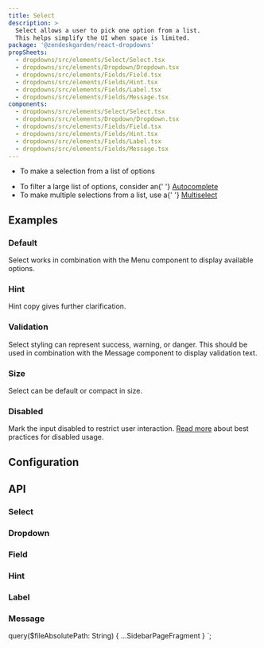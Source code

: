 ```yaml
---
title: Select
description: >
  Select allows a user to pick one option from a list.
  This helps simplify the UI when space is limited.
package: '@zendeskgarden/react-dropdowns'
propSheets:
  - dropdowns/src/elements/Select/Select.tsx
  - dropdowns/src/elements/Dropdown/Dropdown.tsx
  - dropdowns/src/elements/Fields/Field.tsx
  - dropdowns/src/elements/Fields/Hint.tsx
  - dropdowns/src/elements/Fields/Label.tsx
  - dropdowns/src/elements/Fields/Message.tsx
components:
  - dropdowns/src/elements/Select/Select.tsx
  - dropdowns/src/elements/Dropdown/Dropdown.tsx
  - dropdowns/src/elements/Fields/Field.tsx
  - dropdowns/src/elements/Fields/Hint.tsx
  - dropdowns/src/elements/Fields/Label.tsx
  - dropdowns/src/elements/Fields/Message.tsx
---
```


<Usage>
  <Use>
    <ul>
      <li>To make a selection from a list of options</li>
    </ul>
  </Use>
  <Misuse>
    <ul>
      <li>
        To filter a large list of options, consider an{' '}
        <a href="/components/autocomplete">Autocomplete</a>
      </li>
      <li>
        To make multiple selections from a list, use a{' '}
        <a href="/components/multiselect">Multiselect</a>
      </li>
    </ul>
  </Misuse>
</Usage>

## Examples

### Default

Select works in combination with the Menu component to display available options.


<CodeExample code={SelectDefaultCode}>
  <SelectDefault />
</CodeExample>

### Hint

Hint copy gives further clarification.


<CodeExample code={SelectHintCode}>
  <SelectHint />
</CodeExample>

### Validation

Select styling can represent success, warning, or danger. This should be used in combination with
the Message component to display validation text.


<CodeExample code={SelectValidationCode}>
  <SelectValidation />
</CodeExample>

### Size

Select can be default or compact in size.


<CodeExample code={SelectSizeCode}>
  <SelectSize />
</CodeExample>

### Disabled

Mark the input disabled to restrict user interaction. [Read more](#best-practices) about best
practices for disabled usage.


<CodeExample code={SelectDisabledCode}>
  <SelectDisabled />
</CodeExample>

## Configuration

<Configuration reactPackage={props.data.mdx.package} propSheets={props.data.mdx.propsSheets} />

## API

### Select

<PropSheet component={props.data.mdx.components[0]} />

### Dropdown

<PropSheet component={props.data.mdx.components[1]} />

### Field

<PropSheet component={props.data.mdx.components[2]} />

### Hint

<PropSheet component={props.data.mdx.components[3]} />

### Label

<PropSheet component={props.data.mdx.components[4]} />

### Message

<PropSheet component={props.data.mdx.components[5]} />


  query($fileAbsolutePath: String) {
    ...SidebarPageFragment
  }
`;

